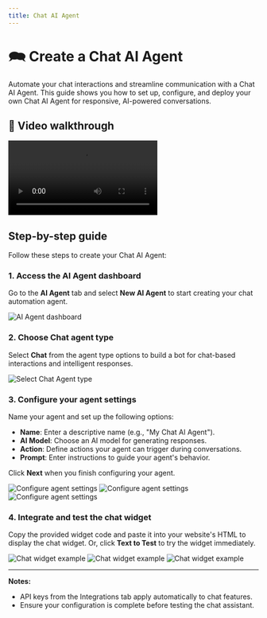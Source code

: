 ```yaml
---
title: Chat AI Agent
---
```


# 🗪 Create a Chat AI Agent

Automate your chat interactions and streamline communication with a Chat AI Agent. This guide shows you how to set up, configure, and deploy your own Chat AI Agent for responsive, AI-powered conversations.

## 🎥 Video walkthrough

<div class="card-video">
  <video src="https://storage.googleapis.com/helpsessionvideos/Contactswing/Videos/chatwidget.mp4" autoplay playsinline controls></video>
</div>

## Step-by-step guide

Follow these steps to create your Chat AI Agent:

### 1. Access the AI Agent dashboard

Go to the **AI Agent** tab and select **New AI Agent** to start creating your chat automation agent.

<img src="https://storage.googleapis.com/helpsessionvideos/Contactswing/images/Create-Assistant.jpg" alt="AI Agent dashboard" />

### 2. Choose Chat agent type

Select **Chat** from the agent type options to build a bot for chat-based interactions and intelligent responses.

<img src="https://storage.googleapis.com/helpsessionvideos/Contactswing/images/chatt.jpg" alt="Select Chat Agent type" />

### 3. Configure your agent settings

Name your agent and set up the following options:

- **Name**: Enter a descriptive name (e.g., "My Chat AI Agent").
- **AI Model**: Choose an AI model for generating responses.
- **Action**: Define actions your agent can trigger during conversations.
- **Prompt**: Enter instructions to guide your agent's behavior.

Click **Next** when you finish configuring your agent.

<img src="https://storage.googleapis.com/helpsessionvideos/Contactswing/images/chat1.jpg" alt="Configure agent settings" />
<img src="https://storage.googleapis.com/helpsessionvideos/Contactswing/images/chat2.jpg" alt="Configure agent settings" />
<img src="https://storage.googleapis.com/helpsessionvideos/Contactswing/images/chat4.jpg" alt="Configure agent settings" />

### 4. Integrate and test the chat widget

Copy the provided widget code and paste it into your website's HTML to display the chat widget. Or, click **Text to Test** to try the widget immediately.

<img src="https://storage.googleapis.com/helpsessionvideos/Contactswing/images/chat5.jpg" alt="Chat widget example" />
<img src="https://storage.googleapis.com/helpsessionvideos/Contactswing/images/chat6.jpg" alt="Chat widget example" />
<img src="https://storage.googleapis.com/helpsessionvideos/Contactswing/images/chat7.jpg" alt="Chat widget example" />

---

**Notes:**
- API keys from the Integrations tab apply automatically to chat features.
- Ensure your configuration is complete before testing the chat assistant.